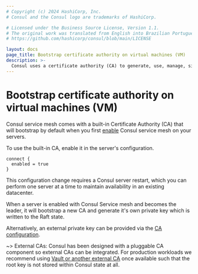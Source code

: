 ```yaml
---
# Copyright (c) 2024 HashiCorp, Inc.
# Consul and the Consul logo are trademarks of HashiCorp.

# Licensed under the Business Source License, Version 1.1.
# The original work was translated from English into Brazilian Portuguese.
# https://github.com/hashicorp/consul/blob/main/LICENSE

layout: docs
page_title: Bootstrap certificate authority on virtual machines (VM)
description: >-
  Consul uses a certificate authority (CA) to generate, use, manage, sign, and store certificates for your service mesh. Learn how to bootstrap the certificate authority on VMs.
---
```


# Bootstrap certificate authority on virtual machines (VM)

Consul service mesh comes with a built-in Certificate Authority (CA) that will
bootstrap by default when you first [enable](/consul/docs/reference/agent/configuration-file/service-mesh#connect_enabled) Consul service mesh on your servers.

To use the built-in CA, enable it in the server's configuration.

```hcl
connect {
  enabled = true
}
```

This configuration change requires a Consul server restart, which you can perform one server at a time
to maintain availability in an existing datacenter.

When a server is enabled with Consul Service mesh and becomes the leader, it will
bootstrap a new CA and generate it's own private key which is written to the
Raft state.

Alternatively, an external private key can be provided via the [CA
configuration](/consul/docs/secure-mesh/certificate/built-in#specifying-a-custom-private-key-and-root-certificate).

~> External CAs: Consul has been designed with a pluggable CA component so external CAs can be
integrated. For production workloads we recommend using [Vault or another external
CA](/consul/docs/secure-mesh/certificate/vault) once
available such that the root key is not stored within Consul state at all.
